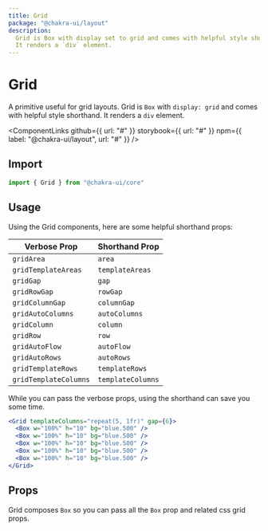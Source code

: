```yaml
---
title: Grid
package: "@chakra-ui/layout"
description:
  Grid is Box with display set to grid and comes with helpful style shorthand.
  It renders a `div` element.
---
```



# Grid

A primitive useful for grid layouts. Grid is `Box` with `display: grid` and
comes with helpful style shorthand. It renders a `div` element.

<ComponentLinks
  github={{ url: "#" }}
  storybook={{ url: "#" }}
  npm={{ label: "@chakra-ui/layout", url: "#" }}
/>

<carbon-ad></carbon-ad>

## Import

```js
import { Grid } from "@chakra-ui/core"
```

## Usage

Using the Grid components, here are some helpful shorthand props:

| Verbose Prop          | Shorthand Prop    |
| --------------------- | ----------------- |
| `gridArea`            | `area`            |
| `gridTemplateAreas`   | `templateAreas`   |
| `gridGap`             | `gap`             |
| `gridRowGap`          | `rowGap`          |
| `gridColumnGap`       | `columnGap`       |
| `gridAutoColumns`     | `autoColumns`     |
| `gridColumn`          | `column`          |
| `gridRow`             | `row`             |
| `gridAutoFlow`        | `autoFlow`        |
| `gridAutoRows`        | `autoRows`        |
| `gridTemplateRows`    | `templateRows`    |
| `gridTemplateColumns` | `templateColumns` |

While you can pass the verbose props, using the shorthand can save you some
time.

```jsx
<Grid templateColumns="repeat(5, 1fr)" gap={6}>
  <Box w="100%" h="10" bg="blue.500" />
  <Box w="100%" h="10" bg="blue.500" />
  <Box w="100%" h="10" bg="blue.500" />
  <Box w="100%" h="10" bg="blue.500" />
  <Box w="100%" h="10" bg="blue.500" />
</Grid>
```

## Props

Grid composes `Box` so you can pass all the `Box` prop and related css grid
props.
